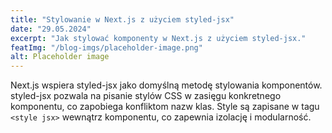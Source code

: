---
title: "Stylowanie w Next.js z użyciem styled-jsx"
date: "29.05.2024"
excerpt: "Jak stylować komponenty w Next.js z użyciem styled-jsx."
featImg: "/blog-imgs/placeholder-image.png"
alt: Placeholder image
---

Next.js wspiera styled-jsx jako domyślną metodę stylowania komponentów. styled-jsx pozwala na pisanie stylów CSS w zasięgu konkretnego komponentu, co zapobiega konfliktom nazw klas. Style są zapisane w tagu `<style jsx>` wewnątrz komponentu, co zapewnia izolację i modularność.
